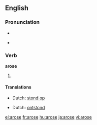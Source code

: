 ==English==

===Pronunciation===
*{{IPA|/ə'rɔʊs/}}
*{{audio|en-us-arose.ogg|Audio (US)}}
*:{{rhymes|əʊz}}

===Verb===
'''arose'''

# {{past of|arise}}

====Translations====
{{trans-top|got up}}
*Dutch: [[stond op]]
{{trans-mid}}
{{trans-bottom}}

{{trans-top|started to exist}}
*Dutch: [[ontstond]]
{{trans-mid}}
{{trans-bottom}}

[[el:arose]]
[[fr:arose]]
[[hu:arose]]
[[ja:arose]]
[[vi:arose]]